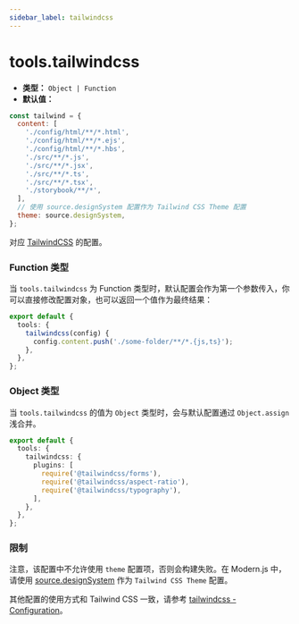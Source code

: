 ```yaml
---
sidebar_label: tailwindcss
---
```


# tools.tailwindcss

- **类型：** `Object | Function`
- **默认值：**

```js
const tailwind = {
  content: [
    './config/html/**/*.html',
    './config/html/**/*.ejs',
    './config/html/**/*.hbs',
    './src/**/*.js',
    './src/**/*.jsx',
    './src/**/*.ts',
    './src/**/*.tsx',
    './storybook/**/*',
  ],
  // 使用 source.designSystem 配置作为 Tailwind CSS Theme 配置
  theme: source.designSystem,
};
```

对应 [TailwindCSS](https://tailwindcss.com/docs/configuration) 的配置。

### Function 类型

当 `tools.tailwindcss` 为 Function 类型时，默认配置会作为第一个参数传入，你可以直接修改配置对象，也可以返回一个值作为最终结果：

```ts title="modern.config.ts"
export default {
  tools: {
    tailwindcss(config) {
      config.content.push('./some-folder/**/*.{js,ts}');
    },
  },
};
```

### Object 类型

当 `tools.tailwindcss` 的值为 `Object` 类型时，会与默认配置通过 `Object.assign` 浅合并。

```ts title="modern.config.ts"
export default {
  tools: {
    tailwindcss: {
      plugins: [
        require('@tailwindcss/forms'),
        require('@tailwindcss/aspect-ratio'),
        require('@tailwindcss/typography'),
      ],
    },
  },
};
```

### 限制

注意，该配置中不允许使用 `theme` 配置项，否则会构建失败。在 Modern.js 中，请使用 [source.designSystem](/configure/app/source/design-system) 作为 `Tailwind CSS Theme` 配置。

其他配置的使用方式和 Tailwind CSS 一致，请参考 [tailwindcss - Configuration](https://tailwindcss.com/docs/configuration)。
